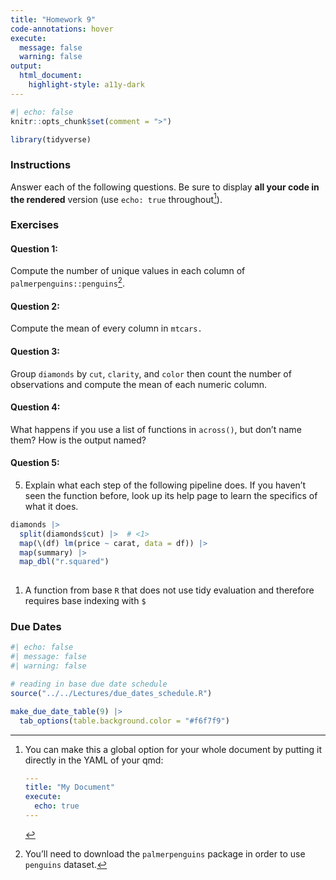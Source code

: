 ```yaml
---
title: "Homework 9"
code-annotations: hover
execute: 
  message: false
  warning: false
output: 
  html_document:
    highlight-style: a11y-dark
---
```


```r
#| echo: false
knitr::opts_chunk$set(comment = ">")

library(tidyverse)
```

### Instructions
Answer each of the following questions. Be sure to display **all your code in the rendered** version (use `echo: true` throughout[^longnote]). 

[^longnote]: You can make this a global option for your whole document by putting it directly in the YAML of your qmd:

    ```YAML
    ---
    title: "My Document"
    execute:
      echo: true
    ---
    ```

### Exercises

#### Question 1: 

Compute the number of unique values in each column of `palmerpenguins::penguins`^[You'll need to download the `palmerpenguins` package in order to use `penguins` dataset.].

#### Question 2: 

Compute the mean of every column in `mtcars.`

#### Question 3:

Group `diamonds` by `cut`, `clarity`, and `color` then count the number of observations and compute the mean of each numeric column.

#### Question 4: 

What happens if you use a list of functions in `across()`, but don’t name them? How is the output named?

#### Question 5: 

5. Explain what each step of the following pipeline does. If you haven't seen the function before, look up its help page to learn the specifics of what it does.

```r
diamonds |> 
  split(diamonds$cut) |>  # <1> 
  map(\(df) lm(price ~ carat, data = df)) |> 
  map(summary) |> 
  map_dbl("r.squared")
  
```
1. A function from base `R` that does not use tidy evaluation and therefore requires base indexing with `$`

### Due Dates

```r
#| echo: false
#| message: false
#| warning: false

# reading in base due date schedule
source("../../Lectures/due_dates_schedule.R")

make_due_date_table(9) |> 
  tab_options(table.background.color = "#f6f7f9")
```